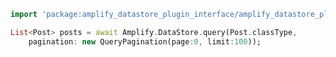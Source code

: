 ```dart
import 'package:amplify_datastore_plugin_interface/amplify_datastore_plugin_interface.dart';

List<Post> posts = await Amplify.DataStore.query(Post.classType,
    pagination: new QueryPagination(page:0, limit:100));
```
